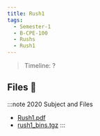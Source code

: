 ```yaml
---
title: Rush1
tags:
  - Semester-1
  - B-CPE-100
  - Rushs
  - Rush1
---
```

> Timeline: ?


## Files 📂

:::note 2020 Subject and Files
- [Rush1.pdf](https://github.com/Studio-17/Epitech-Subjects/raw/main/Semester-1/B-CPE-100/Rushs/Rush1/Rush1.pdf)
- [rush1_bins.tgz](https://github.com/Studio-17/Epitech-Subjects/raw/main/Semester-1/B-CPE-100/Rushs/Rush1/rush1_bins.tgz)
:::

